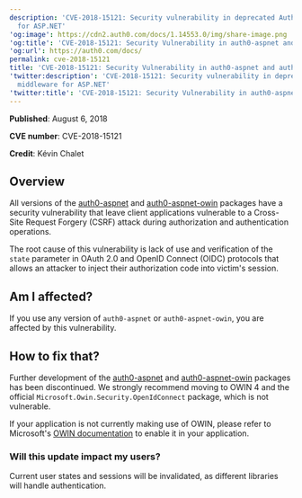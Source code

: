 ```yaml
---
description: 'CVE-2018-15121: Security vulnerability in deprecated Auth0 middleware
  for ASP.NET'
'og:image': https://cdn2.auth0.com/docs/1.14553.0/img/share-image.png
'og:title': 'CVE-2018-15121: Security Vulnerability in auth0-aspnet and auth0-aspnet-owin'
'og:url': https://auth0.com/docs/
permalink: cve-2018-15121
title: 'CVE-2018-15121: Security Vulnerability in auth0-aspnet and auth0-aspnet-owin'
'twitter:description': 'CVE-2018-15121: Security vulnerability in deprecated Auth0
  middleware for ASP.NET'
'twitter:title': 'CVE-2018-15121: Security Vulnerability in auth0-aspnet and auth0-aspnet-owin'
---
```

**Published**: August 6, 2018

**CVE number**: CVE-2018-15121

**Credit**: Kévin Chalet

## Overview

All versions of the [auth0-aspnet](https://github.com/auth0/auth0-aspnet) and [auth0-aspnet-owin](https://github.com/auth0/auth0-aspnet-owin) packages have a security vulnerability that leave client applications vulnerable to a Cross-Site Request Forgery (CSRF) attack during authorization and authentication operations.

The root cause of this vulnerability is lack of use and verification of the `state` parameter in <Tooltip tip="OAuth 2.0: Authorization framework that defines authorization protocols and workflows." cta="View Glossary" href="/docs/glossary?term=OAuth+2.0">OAuth 2.0</Tooltip> and <Tooltip tip="OpenID: Open standard for authentication that allows applications to verify users' identities without collecting and storing login information." cta="View Glossary" href="/docs/glossary?term=OpenID">OpenID</Tooltip> Connect (OIDC) protocols that allows an attacker to inject their authorization code into victim's session.

## Am I affected?

If you use any version of `auth0-aspnet` or `auth0-aspnet-owin`, you are affected by this vulnerability.

## How to fix that?

Further development of the [auth0-aspnet](https://github.com/auth0/auth0-aspnet) and [auth0-aspnet-owin](https://github.com/auth0/auth0-aspnet-owin) packages has been discontinued. We strongly recommend moving to OWIN 4 and the official `Microsoft.Owin.Security.OpenIdConnect` package, which is not vulnerable.

If your application is not currently making use of OWIN, please refer to Microsoft's [OWIN documentation](https://docs.microsoft.com/en-us/aspnet/aspnet/overview/owin-and-katana/) to enable it in your application.

### Will this update impact my users?

Current user states and sessions will be invalidated, as different libraries will handle authentication.
